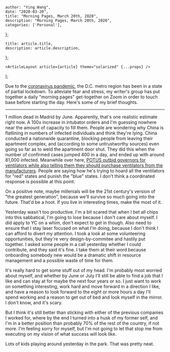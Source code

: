 

    author: "Ying Wang",
    date: "2020-03-20",
    title: "Morning Pages, March 20th, 2020",
    description: "Morning Pages, March 20th, 2020",
    categories: ['Personal'],
};

    title: article.title,
    description: article.description,
};

    <ArticleLayout article={article} theme="solarized" {...props} />
);


Due to the [coronavirus
pandemic](https://en.wikipedia.org/wiki/2019-20_coronavirus_pandemic), the D.C.
metro region has been in a state of partial lockdown. To alleviate fear and
stress, my writer's group has put together a daily "morning pages" get-together
on Zoom in order to touch base before starting the day. Here's some of my brief
thoughts.

---

1 million dead in Madrid by June. Apparently, that's one realistic estimate
right now. A 100x increase in intubator orders and I'm guessing nowhere near the
amount of capacity to fill them. People are wondering why China is flatlining in
numbers of infected individuals and think they're lying. China conducted a
nationwide quarantine, blocking people from leaving their apartment complex, and
(according to some untrustworthy sources) even going so far as to weld the
apartment door shut. They did this when the number of confirmed cases jumped 400
in a day, and ended up with around 81,000 infected. Meanwhile over here, [POTUS
outbid governors for ventilators while also telling them they should purchase
ventilators from the
manufacturers](https://www.wcvb.com/article/mass-governor-tells-president-trump-that-state-was-outbid-for-supplies/31790277#).
People are saying how he's trying to hoard all the ventilators for "red" states
and punish the "blue" states. I don't think a coordinated response is possible
at this point.

On a positive note, maybe millenials will be the 21st century's version of "the
greatest generation", because we'll survive so much going into the future.
That'd be a hoot. If you live in interesting times, make the most of it.

Yesterday wasn't too productive. I'm a bit scared that when I bet all chips into
this sabbatical, I'm going to lose because I don't care about myself. I did
apply to YC on a whim, don't expect to get in though. Also need to ensure that I
stay laser focused on what I'm doing, because I don't think I can afford to
divert my attention. I took a look at some volunteering opportunities, but
they're very design-by-commitee and hastily put together. I asked some people in
a call yesterday whether I could contribute, and they said it's fine. I take
them at their word because onboarding somebody new would be a dramatic shift in
resource management and a possible waste of time for them.

It's really hard to get some stuff out of my head. I'm probably most worried
about myself, and whether by June or July I'll still be able to find a job that
I like and can stay at for maybe the next four years or so. I just want to work
on something interesting, work hard and move forward in a direction I like, and
have a reason to look forward to the eight or more hours a day I'll spend
working and a reason to get out of bed and look myself in the mirror. I don't
know, and it's scary.

But I think it's still better than sticking with either of the previous
companies I worked for, where by the end I turned into a husk of my former self,
and I'm in a better position than probably 70% of the rest of the country, if
not more. I'm feeling sorry for myself, but I'm not going to let that stop me
from executing on my vision of what success will look like.

Lots of kids playing around yesterday in the park. That was pretty neat.
